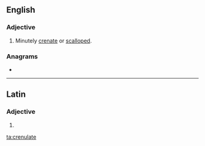 ==English==

===Adjective===
{{en-adj}}

# {{lb|en|sciences}} Minutely [[crenate]] or [[scalloped]].

===Anagrams===
* {{l|en|calenture}}

----

==Latin==

===Adjective===
{{la-adj-form|crēnulāte}}

# {{inflection of|crēnulātus||voc|m|s|lang=la}}

[[ta:crenulate]]